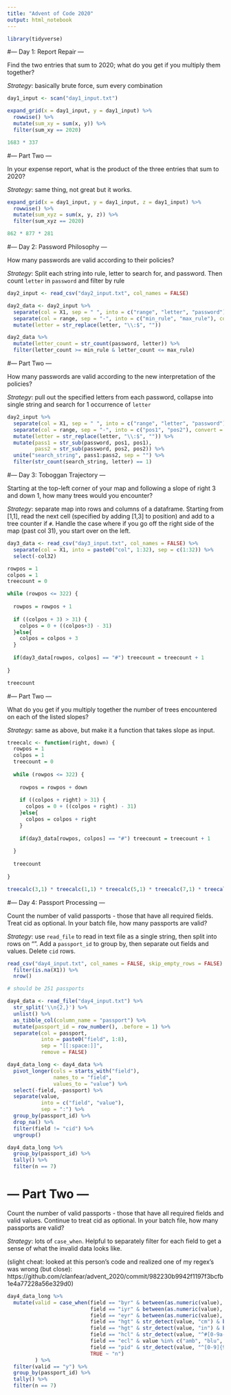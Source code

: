 ```yaml
---
title: "Advent of Code 2020"
output: html_notebook
---
```


```r
library(tidyverse)
```

#--- Day 1: Report Repair ---

Find the two entries that sum to 2020; what do you get if you multiply them together?

*Strategy*: basically brute force, sum every combination

```r
day1_input <- scan("day1_input.txt") 

expand_grid(x = day1_input, y = day1_input) %>%
  rowwise() %>% 
  mutate(sum_xy = sum(x, y)) %>% 
  filter(sum_xy == 2020)

1683 * 337
```

#--- Part Two ---

In your expense report, what is the product of the three entries that sum to 2020?

*Strategy*: same thing, not great but it works.

```r
expand_grid(x = day1_input, y = day1_input, z = day1_input) %>%
  rowwise() %>% 
  mutate(sum_xyz = sum(x, y, z)) %>% 
  filter(sum_xyz == 2020)

862 * 877 * 281
```

#--- Day 2: Password Philosophy ---

How many passwords are valid according to their policies?

*Strategy*: Split each string into rule, letter to search for, and password. Then count `letter` in `password` and filter by rule

```r
day2_input <- read_csv("day2_input.txt", col_names = FALSE)

day2_data <- day2_input %>% 
  separate(col = X1, sep = " ", into = c("range", "letter", "password")) %>%
  separate(col = range, sep = "-", into = c("min_rule", "max_rule"), convert = TRUE) %>% 
  mutate(letter = str_replace(letter, "\\:$", ""))

day2_data %>% 
  mutate(letter_count = str_count(password, letter)) %>% 
  filter(letter_count >= min_rule & letter_count <= max_rule)
```

#--- Part Two ---

How many passwords are valid according to the new interpretation of the policies?

*Strategy*: pull out the specified letters from each password, collapse into single string and search for 1 occurrence of `letter`

```r
day2_input %>% 
  separate(col = X1, sep = " ", into = c("range", "letter", "password")) %>%
  separate(col = range, sep = "-", into = c("pos1", "pos2"), convert = TRUE) %>% 
  mutate(letter = str_replace(letter, "\\:$", "")) %>% 
  mutate(pass1 = str_sub(password, pos1, pos1),
         pass2 = str_sub(password, pos2, pos2)) %>% 
  unite("search_string", pass1:pass2, sep = "") %>% 
  filter(str_count(search_string, letter) == 1)
```

#--- Day 3: Toboggan Trajectory ---

Starting at the top-left corner of your map and following a slope of right 3 and down 1, how many trees would you encounter?

*Strategy*: separate map into rows and columns of a dataframe. Starting from [1,1], read the next cell (specified by adding [1,3] to position)  and add to a tree counter if `#`. Handle the case where if you go off the right side of the map (past col 31), you start over on the left.

```r
day3_data <- read_csv("day3_input.txt", col_names = FALSE) %>% 
  separate(col = X1, into = paste0("col", 1:32), sep = c(1:32)) %>% 
  select(-col32)
```

```r
rowpos = 1
colpos = 1
treecount = 0

while (rowpos <= 322) {
  
  rowpos = rowpos + 1
  
  if ((colpos + 3) > 31) {
    colpos = 0 + ((colpos+3) - 31)
  }else{
    colpos = colpos + 3
  }
  
  if(day3_data[rowpos, colpos] == "#") treecount = treecount + 1
  
}

treecount
```

#--- Part Two ---

What do you get if you multiply together the number of trees encountered on each of the listed slopes?

*Strategy*: same as above, but make it a function that takes slope as input.

```r
treecalc <- function(right, down) { 
  rowpos = 1
  colpos = 1
  treecount = 0
  
  while (rowpos <= 322) {
    
    rowpos = rowpos + down
    
    if ((colpos + right) > 31) {
      colpos = 0 + ((colpos + right) - 31)
    }else{
      colpos = colpos + right
    }
    
    if(day3_data[rowpos, colpos] == "#") treecount = treecount + 1
    
  }
  
  treecount
  
}
```

```r
treecalc(3,1) * treecalc(1,1) * treecalc(5,1) * treecalc(7,1) * treecalc(1,2)
```

#--- Day 4: Passport Processing ---

Count the number of valid passports - those that have all required fields. Treat cid as optional. In your batch file, how many passports are valid?

*Strategy*: use `read_file` to read in text file as a single string, then split into rows on "\n\n". Add a `passport_id` to group by, then separate out fields and values. Delete `cid` rows.  

```r
read_csv("day4_input.txt", col_names = FALSE, skip_empty_rows = FALSE) %>% 
  filter(is.na(X1)) %>% 
  nrow()

# should be 251 passports
```

```r
day4_data <- read_file("day4_input.txt") %>% 
  str_split('\\n{2,}') %>% 
  unlist() %>% 
  as_tibble_col(column_name = "passport") %>% 
  mutate(passport_id = row_number(), .before = 1) %>% 
  separate(col = passport, 
           into = paste0("field", 1:8),
           sep = "[[:space:]]",
           remove = FALSE)
```

```r
day4_data_long <- day4_data %>% 
  pivot_longer(cols = starts_with("field"),
               names_to = "field",
               values_to = "value") %>% 
  select(-field, -passport) %>% 
  separate(value,
           into = c("field", "value"),
           sep = ":") %>% 
  group_by(passport_id) %>%
  drop_na() %>%
  filter(field != "cid") %>% 
  ungroup()

day4_data_long %>%
  group_by(passport_id) %>% 
  tally() %>% 
  filter(n == 7)
```

# --- Part Two ---
Count the number of valid passports - those that have all required fields and valid values. Continue to treat cid as optional. In your batch file, how many passports are valid?

*Strategy*: lots of `case_when`. Helpful to separately filter for each field to get a sense of what the invalid data looks like.

(slight cheat: looked at this person's code and realized one of my regex's was wrong (but close): https://github.com/clanfear/advent_2020/commit/982230b9942f1197f3bcfb1e4a77228a56e329d0)

```r
day4_data_long %>%
  mutate(valid = case_when(field == "byr" & between(as.numeric(value), 1920, 2002) ~ "y",
                           field == "iyr" & between(as.numeric(value), 2010, 2020) ~ "y",
                           field == "eyr" & between(as.numeric(value), 2020, 2030) ~ "y",
                           field == "hgt" & str_detect(value, "cm") & between(as.numeric(str_sub(value, 1, -3)), 150, 193) ~ "y",
                           field == "hgt" & str_detect(value, "in") & between(as.numeric(str_sub(value, 1, -3)), 59, 76) ~ "y",
                           field == "hcl" & str_detect(value, "^#[0-9a-f]{6}$") ~ "y",
                           field == "ecl" & value %in% c("amb", "blu", "brn", "gry", "grn", "hzl", "oth") ~ "y",
                           field == "pid" & str_detect(value, "^[0-9]{9}$") ~ "y",
                           TRUE ~ "n")
         ) %>%
  filter(valid == "y") %>% 
  group_by(passport_id) %>% 
  tally() %>% 
  filter(n == 7)
```










